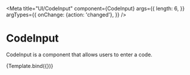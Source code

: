 

<Meta
  title="UI/CodeInput"
  component={CodeInput}
  args={{
    length: 6,
  }}
  argTypes={{
    onChange: {action: 'changed'},
  }}
/>

# CodeInput

CodeInput is a component that allows users to enter a code.


<Canvas>
  <Story name="Default" args={{length: 6}}>
    {Template.bind({})}
  </Story>
</Canvas>
